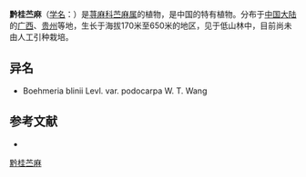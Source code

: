 {{Speciesbox
| name = 黔桂苎麻
| status = 
| status_system = 
| image =
| genus = Boehmeria
| species = blinii
| authority = Lévl.
| subdivision_ranks =[[变种|变种]]
| subdivision =
* 黔桂苎麻 ''B. b.'' var. ''blinii''
* [[柄果苎麻|柄果苎麻]] ''B. b.'' var. ''podocarpa''
}}

'''黔桂苎麻'''（[[学名|学名]]：{{lang|la|''Boehmeria blinii''}}）是[[荨麻科|荨麻科]][[苎麻属|苎麻属]]的植物，是中国的特有植物。分布于[[中国大陆|中国大陆]]的[[广西|广西]]、[[贵州|贵州]]等地，生长于海拔170米至650米的地区，见于低山林中，目前尚未由人工引种栽培。

== 异名 ==
* Boehmeria blinii Levl. var. podocarpa W. T. Wang

== 参考文献 ==
<div class="references-small">
* {{cite web| url =http://www.bioinfo.cn/db05/KmzwSpecies.php?action=view&id=23159| title =黔桂苎麻（原变种）| work =《中国高等植物数据库全库》| publisher =中国科学院微生物研究所| author =昆明植物研究所| accessdate =2009-02-25| deadurl =yes| archiveurl =https://web.archive.org/web/20160305055529/http://www.bioinfo.cn/db05/KmzwSpecies.php?action=view&id=23159| archivedate =2016-03-05}}
</div>
{{Taxonbar|from=Q11179858}}

[[Category:苎麻属|黔桂苎麻]]


{{植物小作品}}